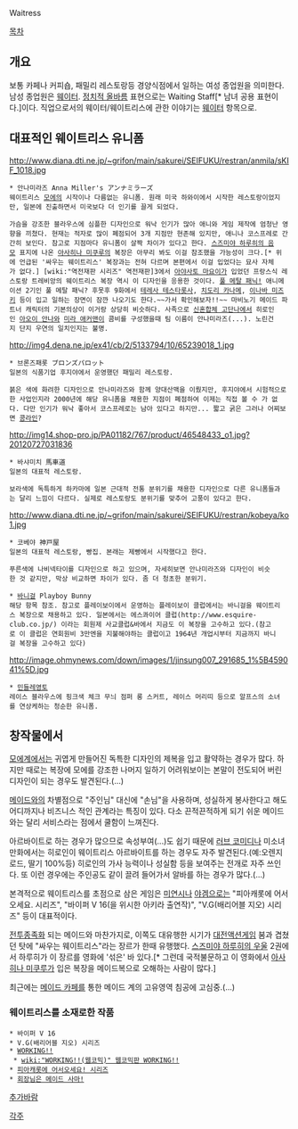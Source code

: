 Waitress

[[목차]]

== 개요 ==
보통 카페나 커피숍, 패밀리 레스토랑등 경양식점에서 일하는 여성 종업원을 의미한다. 남성 종업원은 [[웨이터]]. [[정치적 올바름]] 표현으로는 Waiting Staff[* 남녀 공용 표현이다.]이다. 직업으로서의 웨이터/웨이트리스에 관한 이야기는 [[웨이터]] 항목으로.

== 대표적인 웨이트리스 유니폼 ==

http://www.diana.dti.ne.jp/~grifon/main/sakurei/SEIFUKU/restran/anmila/sKIF_1018.jpg

 * 안나미라즈 Anna Miller's アンナミラーズ  
 웨이트리스 [[모에]]의 시작이나 다름없는 유니폼. 원래 미국 하와이에서 시작한 레스토랑이었지만, 일본에 진출하면서 미국보다 더 인기를 끌게 되었다. 

 가슴을 강조한 블라우스에 심플한 디자인으로 워낙 인기가 많아 애니와 게임 제작에 엄청난 영향을 끼쳤다. 현재는 적자로 많이 폐점되어 3개 지점만 현존해 있지만, 애니나 코스프레로 간간히 보인다. 참고로 지점마다 유니폼이 살짝 차이가 있다고 한다. [[스즈미야 하루히의 음모]] 표지에 나온 [[아사히나 미쿠루]]의 복장은 아무리 봐도 이걸 참조했을 가능성이 크다.[* 위에 언급된 '싸우는 웨이트리스' 복장과는 전혀 다르며 본편에서 이걸 입었다는 묘사 자체가 없다.] [wiki:"역전재판 시리즈" 역전재판]3에서 [[아야사토 마요이]]가 입었던 프랑스식 레스토랑 트레비앙의 웨이트리스 복장 역시 이 디자인을 응용한 것이다. [[풀 메탈 패닉!]] 애니메이션 2기인 풀 메탈 패닉? 후못후 9화에서 [[테레사 테스타롯사]], [[치도리 카나메]], [[이나바 미즈키]] 등이 입고 일하는 장면이 잠깐 나오기도 한다.~~가서 확인해보자!!~~ 마비노기 메이드 파트너 캐릭터의 기본의상이 이거랑 상당히 비슷하다. 사족으로 [[신혼합체 고단나]]에서 히로인인 [[아오이 안나]]와 [[미라 애커맨]]이 콤비를 구성했을때 팀 이름이 안나미라즈(...). 노린건지 단지 우연의 일치인지는 불명.

http://img4.dena.ne.jp/ex41/cb/2/5133794/10/65239018_1.jpg

 * 브론즈패롯 ブロンズパロット
 일본의 식품기업 후지야에서 운영했던 패밀리 레스토랑.

 붉은 색에 화려한 디자인으로 안나미라즈와 함께 양대산맥을 이뤘지만, 후지야에서 시험적으로한 사업인지라 2000년에 해당 유니폼을 채용한 지점이 폐점하여 이제는 직접 볼 수 가 없다. 다만 인기가 워낙 좋아서 코스프레로는 남아 있다고 하지만... 짧고 굵은 그러나 어찌보면 [[콩라인]]?

http://img14.shop-pro.jp/PA01182/767/product/46548433_o1.jpg?20120727031836

 * 바샤미치 馬車道
 일본의 대표적 레스토랑.

 보라색에 독특하게 하카마에 일본 근대적 전통 분위기를 채용한 디자인으로 다른 유니폼들과는 달리 느낌이 다르다. 실제로 레스토랑도 분위기를 맞추어 고풍이 있다고 한다.  

http://www.diana.dti.ne.jp/~grifon/main/sakurei/SEIFUKU/restran/kobeya/ko1.jpg

 * 코베야 神戸屋
 일본의 대표적 레스토랑, 빵집. 본래는 제빵에서 시작했다고 한다.

 푸른색에 나비넥타이를 디자인으로 하고 있으며, 자세히보면 안나미라즈와 디자인이 비슷한 것 같지만, 막상 비교하면 차이가 있다. 좀 더 청초한 분위기.

 * [[바니걸]] Playboy Bunny
 해당 항목 참조. 참고로 플레이보이에서 운영하는 플레이보이 클럽에서는 바니걸을 웨이트리스 복장으로 채용하고 있다. 일본에서는 에스콰이어 클럽(http://www.esquire-club.co.jp/) 이라는 회원제 사교클럽&바에서 지금도 이 복장을 고수하고 있다.(참고로 이 클럽은 연회원비 3만엔을 지불해야하는 클럽이고 1964년 개업시부터 지금까지 바니걸 복장을 고수하고 있다)

http://image.ohmynews.com/down/images/1/jinsung007_291685_1%5B459041%5D.jpg

 * [[민들레영토]] 
 레이스 블라우스에 핑크색 체크 무늬 점퍼 롱 스커트, 레이스 머리띠 등으로 알프스의 소녀를 연상케하는 청순한 유니폼.

== 창작물에서 ==
[[모에]]계에서는 귀엽게 만들어진 독특한 디자인의 제복을 입고 활약하는 경우가 많다. 하지만 때로는 복장에 모에를 강조한 나머지 일하기 어려워보이는 본말이 전도되어 버린 디자인이 되는 경우도 발견된다.(...)

[[메이드]]와의 차별점으로 "주인님" 대신에 "손님"을 사용하며, 성실하게 봉사한다고 해도 어디까지나 비즈니스 적인 관계라는 특징이 있다. 다소 끈적끈적하게 되기 쉬운 메이드와는 달리 서비스라는 점에서 쿨함이 느껴진다.

아르바이트로 하는 경우가 많으므로 속성부여(...)도 쉽기 때문에 [[러브 코미디]]나 미소녀 만화에서는 히로인이 웨이트리스 아르바이트를 하는 경우도 자주 발견된다.(예:오렌지 로드, 딸기 100%등) 히로인의 가사 능력이나 성실함 등을 보여주는 전개로 자주 쓰인다. 또 이런 경우에는 주인공도 같이 끌려 들어가서 알바를 하는 경우가 많다.(...)

본격적으로 웨이트리스를 초점으로 삼은 게임은 [[미연시]]나 [[야겜]]으로는 "피아캐롯에 어서오세요. 시리즈", "바이퍼 V 16(을 위시한 아키라 출연작)", "V.G(배리어블 지오) 시리즈" 등이 대표적이다.

[[전투종족]]화 되는 메이드와 마찬가지로, 이쪽도 대유행한 시기가 [[대전액션게임]] 붐과 겹쳤던 탓에 "싸우는 웨이트리스"라는 장르가 한때 유행했다. [[스즈미야 하루히의 우울]] 2권에서 하루히가 이 장르를 영화에 '섞은' 바 있다.[* 그런데 국적불문하고 이 영화에서 [[아사히나 미쿠루]]가 입은 복장을 메이드복으로 오해하는 사람이 많다.]

최근에는 [[메이드 카페]]를 통한 메이드 계의 고유영역 침공에 고심중.(...)
=== 웨이트리스를 소재로한 작품 ===
 * 바이퍼 V 16
 * V.G(배리어블 지오) 시리즈
 * [[WORKING!!]]
  * [[wiki:"WORKING!!(웹코믹)" 웹코믹판 WORKING!!]]
 * [[피아캐롯에 어서오세요! 시리즈]]
 * [[회장님은 메이드 사마!]]


[[추가바람]]


[[각주]]
